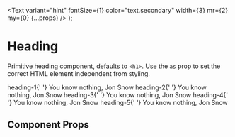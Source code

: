 
<Meta title="Components/Heading" component={Heading} />

  <Text
    variant="hint"
    fontSize={1}
    color="text.secondary"
    width={3}
    mr={2}
    my={0}
    {...props}
  />
);

# Heading

Primitive heading component, defaults to `<h1>`. Use the `as` prop to set the correct HTML element independent from styling.

<Preview withToolbar>
  <Story name="heading">
    <Box>
      <Flex alignItems="baseline" mb={3}>
        <Variant>heading-1</Variant>{' '}
        <Heading variant="heading-1">You know nothing, Jon Snow</Heading>
      </Flex>
      <Flex alignItems="baseline" mb={3}>
        <Variant>heading-2</Variant>{' '}
        <Heading variant="heading-2">You know nothing, Jon Snow</Heading>
      </Flex>
      <Flex alignItems="baseline" mb={3}>
        <Variant>heading-3</Variant>{' '}
        <Heading variant="heading-3">You know nothing, Jon Snow</Heading>
      </Flex>
      <Flex alignItems="baseline" mb={3}>
        <Variant>heading-4</Variant>{' '}
        <Heading variant="heading-4">You know nothing, Jon Snow</Heading>
      </Flex>
      <Flex alignItems="baseline" mb={3}>
        <Variant>heading-5</Variant>{' '}
        <Heading variant="heading-5">You know nothing, Jon Snow</Heading>
      </Flex>
    </Box>
  </Story>
</Preview>

## Component Props

<Props of={Heading} />

